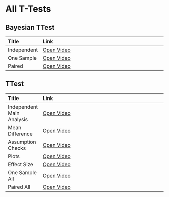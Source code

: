 # All T-Tests

## Bayesian TTest

|Title       |Link                                                                                                    |
|:-----------|:-------------------------------------------------------------------------------------------------------|
|Independent |<a href="/2_All_T-Tests/Bayesian_TTest/Bayesian_TTest_1_Independent.mp4" target="_blank">Open Video</a> |
|One Sample  |<a href="/2_All_T-Tests/Bayesian_TTest/Bayesian_TTest_2_One-Sample.mp4" target="_blank">Open Video</a>  |
|Paired      |<a href="/2_All_T-Tests/Bayesian_TTest/Bayesian_TTest_3_Paired.mp4" target="_blank">Open Video</a>      |

## TTest

|Title                     |Link                                                                                                |
|:-------------------------|:---------------------------------------------------------------------------------------------------|
|Independent Main Analysis |<a href="/2_All_T-Tests/TTest/TTest_1_Independent-Main-Analysis.mp4" target="_blank">Open Video</a> |
|Mean Difference           |<a href="/2_All_T-Tests/TTest/TTest_2_Mean-Difference.mp4" target="_blank">Open Video</a>           |
|Assumption Checks         |<a href="/2_All_T-Tests/TTest/TTest_3_Assumption-Checks.mp4" target="_blank">Open Video</a>         |
|Plots                     |<a href="/2_All_T-Tests/TTest/TTest_4_Plots.mp4" target="_blank">Open Video</a>                     |
|Effect Size               |<a href="/2_All_T-Tests/TTest/TTest_5_Effect-Size.mp4" target="_blank">Open Video</a>               |
|One Sample All            |<a href="/2_All_T-Tests/TTest/TTest_6_One-Sample-All.mp4" target="_blank">Open Video</a>            |
|Paired All                |<a href="/2_All_T-Tests/TTest/TTest_7_Paired-All.mp4" target="_blank">Open Video</a>                |

